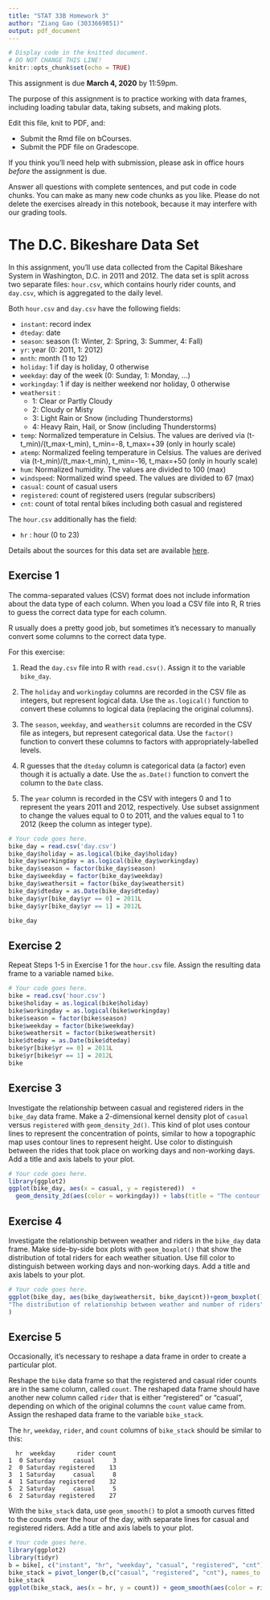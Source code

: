 ```yaml
---
title: "STAT 33B Homework 3"
author: "Ziang Gao (3033669851)"
output: pdf_document
---
```


```r
# Display code in the knitted document.
# DO NOT CHANGE THIS LINE!
knitr::opts_chunk$set(echo = TRUE)
```

This assignment is due __March 4, 2020__ by 11:59pm.

The purpose of this assignment is to practice working with data frames,
including loading tabular data, taking subsets, and making plots.

Edit this file, knit to PDF, and:

* Submit the Rmd file on bCourses.
* Submit the PDF file on Gradescope.

If you think you'll need help with submission, please ask in office hours
_before_ the assignment is due.

Answer all questions with complete sentences, and put code in code chunks. You
can make as many new code chunks as you like. Please do not delete the exercises
already in this notebook, because it may interfere with our grading tools.



The D.C. Bikeshare Data Set
===========================

In this assignment, you'll use data collected from the Capital Bikeshare System
in Washington, D.C. in 2011 and 2012. The data set is split across two separate
files: `hour.csv`, which contains hourly rider counts, and `day.csv`, which is
aggregated to the daily level.

Both `hour.csv` and `day.csv` have the following fields:

* `instant`: record index
* `dteday`: date
* `season`: season (1: Winter, 2: Spring, 3: Summer, 4: Fall)
* `yr`: year (0: 2011, 1: 2012)
* `mnth`: month (1 to 12)
* `holiday`: 1 if day is holiday, 0 otherwise
* `weekday`: day of the week (0: Sunday, 1: Monday, ...)
* `workingday`: 1 if day is neither weekend nor holiday, 0 otherwise
* `weathersit` :
    - 1: Clear or Partly Cloudy
    - 2: Cloudy or Misty
    - 3: Light Rain or Snow (including Thunderstorms)
    - 4: Heavy Rain, Hail, or Snow (including Thunderstorms)
- `temp`: Normalized temperature in Celsius. The values are derived via
  (t-t_min)/(t_max-t_min), t_min=-8, t_max=+39 (only in hourly scale)
- `atemp`: Normalized feeling temperature in Celsius. The values are derived
  via (t-t_min)/(t_max-t_min), t_min=-16, t_max=+50 (only in hourly scale)
- `hum`: Normalized humidity. The values are divided to 100 (max)
- `windspeed`: Normalized wind speed. The values are divided to 67 (max)
- `casual`: count of casual users
- `registered`: count of registered users (regular subscribers)
- `cnt`: count of total rental bikes including both casual and registered 

The `hour.csv` additionally has the field:

- `hr` : hour (0 to 23)

Details about the sources for this data set are available [here](dcbikes).

[dcbikes]: https://archive.ics.uci.edu/ml/datasets/bike+sharing+dataset


Exercise 1
----------

The comma-separated values (CSV) format does not include information about the
data type of each column. When you load a CSV file into R, R tries to guess the
correct data type for each column.

R usually does a pretty good job, but sometimes it's necessary to manually
convert some columns to the correct data type.

For this exercise:

1. Read the `day.csv` file into R with `read.csv()`. Assign it to the variable
   `bike_day`.

2. The `holiday` and `workingday` columns are recorded in the CSV file as
   integers, but represent logical data. Use the `as.logical()` function to
   convert these columns to logical data (replacing the original columns).

3. The `season`, `weekday`, and `weathersit` columns are recorded in the CSV
   file as integers, but represent categorical data. Use the `factor()`
   function to convert these columns to factors with appropriately-labelled
   levels.

4. R guesses that the `dteday` column is categorical data (a factor) even
   though it is actually a date. Use the `as.Date()` function to convert the
   column to the `Date` class.

5. The `year` column is recorded in the CSV with integers 0 and 1 to represent
   the years 2011 and 2012, respectively. Use subset assignment to change the
   values equal to 0 to 2011, and the values equal to 1 to 2012 (keep the
   column as integer type).

```r
# Your code goes here.
bike_day = read.csv('day.csv')
bike_day$holiday = as.logical(bike_day$holiday)
bike_day$workingday = as.logical(bike_day$workingday)
bike_day$season = factor(bike_day$season)
bike_day$weekday = factor(bike_day$weekday)
bike_day$weathersit = factor(bike_day$weathersit)
bike_day$dteday = as.Date(bike_day$dteday)
bike_day$yr[bike_day$yr == 0] = 2011L
bike_day$yr[bike_day$yr == 1] = 2012L

bike_day
```

Exercise 2
----------

Repeat Steps 1-5 in Exercise 1 for the `hour.csv` file. Assign the resulting
data frame to a variable named `bike`.

```r
# Your code goes here.
bike = read.csv('hour.csv')
bike$holiday = as.logical(bike$holiday)
bike$workingday = as.logical(bike$workingday)
bike$season = factor(bike$season)
bike$weekday = factor(bike$weekday)
bike$weathersit = factor(bike$weathersit)
bike$dteday = as.Date(bike$dteday)
bike$yr[bike$yr == 0] = 2011L
bike$yr[bike$yr == 1] = 2012L
bike
```


Exercise 3
----------

Investigate the relationship between casual and registered riders in the
`bike_day` data frame. Make a 2-dimensional kernel density plot of `casual`
versus `registered` with `geom_density_2d()`. This kind of plot uses contour
lines to represent the concentration of points, similar to how a topographic
map uses contour lines to represent height. Use color to distinguish between
the rides that took place on working days and non-working days. Add a title and
axis labels to your plot.

```r
# Your code goes here.
library(ggplot2)
ggplot(bike_day, aes(x = casual, y = registered))  +
  geom_density_2d(aes(color = workingday)) + labs(title = "The contour plot if rides that took place on working days and non-working days")
```


Exercise 4
----------

Investigate the relationship between weather and riders in the `bike_day` data
frame. Make side-by-side box plots with `geom_boxplot()` that show the
distribution of total riders for each weather situation. Use fill color to
distinguish between working days and non-working days. Add a title and axis
labels to your plot.

```r
# Your code goes here.
ggplot(bike_day, aes(bike_day$weathersit, bike_day$cnt))+geom_boxplot() + ggtitle(
"The distribution of relationship between weather and number of riders"   
)

```


Exercise 5
----------

Occasionally, it's necessary to reshape a data frame in order to create a
particular plot.

Reshape the `bike` data frame so that the registered and casual rider counts
are in the same column, called `count`. The reshaped data frame should have
another new column called `rider` that is either "registered" or "casual",
depending on which of the original columns the `count` value came from. Assign
the reshaped data frame to the variable `bike_stack`.

The `hr`, `weekday`, ` rider`, and `count` columns of `bike_stack` should be
similar to this:
```
  hr  weekday      rider count
1  0 Saturday     casual     3
2  0 Saturday registered    13
3  1 Saturday     casual     8
4  1 Saturday registered    32
5  2 Saturday     casual     5
6  2 Saturday registered    27
```

With the `bike_stack` data, use `geom_smooth()` to plot a smooth curves fitted
to the counts over the hour of the day, with separate lines for casual and
registered riders. Add a title and axis labels to your plot.

```r
# Your code goes here.
library(ggplot2)
library(tidyr)
b = bike[, c("instant", "hr", "weekday", "casual", "registered", "cnt")]
bike_stack = pivot_longer(b,c("casual", "registered", "cnt"), names_to = "rider", values_to = "count")
bike_stack
ggplot(bike_stack, aes(x = hr, y = count)) + geom_smooth(aes(color = rider))
```
